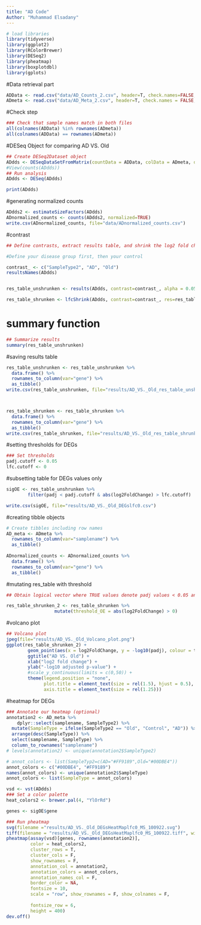 ```yaml
---
title: "AD Code"
Author: "Muhammad Elsadany"
---
```



```r
# load libraries
library(tidyverse)
library(ggplot2)
library(RColorBrewer)
library(DESeq2)
library(pheatmap)
library(boxplotdbl)
library(gplots)
```



#Data retrieval part
```r
ADData <- read.csv("data/AD_Counts_2.csv", header=T, check.names=FALSE, row.names=1)
ADmeta <- read.csv("data/AD_Meta_2.csv", header=T, check.names = FALSE,  row.names=1)
```


#Check step
```r

### Check that sample names match in both files
all(colnames(ADData) %in% rownames(ADmeta))
all(colnames(ADData) == rownames(ADmeta))

```



#DESeq Object for comparing AD VS. Old
```r
## Create DESeq2Dataset object
ADdds <- DESeqDataSetFromMatrix(countData = ADData, colData = ADmeta, design = ~ SampleType2)
#View(counts(ADdds))
## Run analysis
ADdds <- DESeq(ADdds)
```



```r
print(ADdds)

```



#generating normalized counts
```r
ADdds2 <- estimateSizeFactors(ADdds)
ADnormalized_counts <- counts(ADdds2, normalized=TRUE)
write.csv(ADnormalized_counts, file="data/ADnormalized_counts.csv")

```


#contrast
```r
## Define contrasts, extract results table, and shrink the log2 fold changes

#Define your disease group first, then your control 

contrast_ <- c("SampleType2", "AD", "Old")
resultsNames(ADdds)


res_table_unshrunken <- results(ADdds, contrast=contrast_, alpha = 0.05, lfcThreshold = 0)

res_table_shrunken <- lfcShrink(ADdds, contrast=contrast_, res=res_table_unshrunken, type="ashr")

```


# summary function

```r
## Summarize results
summary(res_table_unshrunken)

```

#saving results table
```r
res_table_unshrunken <- res_table_unshrunken %>%
  data.frame() %>%
  rownames_to_column(var="gene") %>% 
  as_tibble()
write.csv(res_table_unshrunken, file="results/AD_VS._Old_res_table_unshrunken_withoutlfcThreshold.csv")



res_table_shrunken <- res_table_shrunken %>%
  data.frame() %>%
  rownames_to_column(var="gene") %>% 
  as_tibble()
write.csv(res_table_shrunken, file="results/AD_VS._Old_res_table_shrunken_withoutlfcThreshold.csv")

```





#setting thresholds for DEGs
```r
### Set thresholds
padj.cutoff <- 0.05
lfc.cutoff <- 0

```


#subsetting table for DEGs values only
```r
sigOE <- res_table_unshrunken %>%
        filter(padj < padj.cutoff & abs(log2FoldChange) > lfc.cutoff)

write.csv(sigOE, file="results/AD_VS._Old_DEGslfc0.csv")
```











#creating tibble objects 
```r
# Create tibbles including row names
AD_meta <- ADmeta %>% 
  rownames_to_column(var="samplename") %>% 
  as_tibble()
        
ADnormalized_counts <- ADnormalized_counts %>% 
  data.frame() %>%
  rownames_to_column(var="gene") %>% 
  as_tibble()

```






#mutating res_table with threshold
```r
## Obtain logical vector where TRUE values denote padj values < 0.05 and fold change > 0 in either direction

res_table_shrunken_2 <- res_table_shrunken %>% 
                  mutate(threshold_OE = abs(log2FoldChange) > 0)

```

#volcano plot
```r
## Volcano plot
jpeg(file="results/AD_VS._Old_Volcano_plot.png")
ggplot(res_table_shrunken_2) +
        geom_point(aes(x = log2FoldChange, y = -log10(padj), colour = threshold_OE)) +
        ggtitle("AD VS. Old") +
        xlab("log2 fold change") + 
        ylab("-log10 adjusted p-value") +
        #scale_y_continuous(limits = c(0,50)) +
        theme(legend.position = "none",
              plot.title = element_text(size = rel(1.5), hjust = 0.5),
              axis.title = element_text(size = rel(1.25)))  


```







#heatmap for DEGs
```r
### Annotate our heatmap (optional)
annotation2 <- AD_meta %>% 
	dplyr::select(samplename, SampleType2) %>%
  mutate(SampleType = ifelse(SampleType2 == "Old", "Control", "AD")) %>%
  arrange(desc(SampleType)) %>%
  select(samplename, SampleType) %>%
  column_to_rownames("samplename")
# levels(annotation2) <- unique(annotation2$SampleType2)

# annot_colors <- list(SampleTyp2=c(AD="#FF9189",Old="#00DBE4"))
annot_colors <- c("#00DBE4", "#FF9189")
names(annot_colors) <- unique(annotation2$SampleType)
annot_colors <- list(SampleType = annot_colors)

vsd <- vst(ADdds)
### Set a color palette
heat_colors2 <- brewer.pal(4, "YlOrRd")

genes <- sigOE$gene

### Run pheatmap
svg(filename ="results/AD_VS._Old_DEGsHeatMaplfc0_MS_100922.svg")
tiff(filename = "results/AD_VS._Old_DEGsHeatMaplfc0_MS_100922.tiff", width = 2100, height = 1500, res = 300)
pheatmap(assay(vsd)[genes, rownames(annotation2)],
         color = heat_colors2, 
         cluster_rows = T,
         cluster_cols = F,
         show_rownames = F,
         annotation_col = annotation2,
         annotation_colors = annot_colors,
         annotation_names_col = F,
         border_color = NA,
         fontsize = 10,
         scale = "row", show_rownames = F, show_colnames = F,
         
         fontsize_row = 6,
         height = 400)
dev.off()

```


















